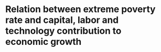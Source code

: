 ```r

```

# Relation between extreme poverty rate and capital, labor and technology contribution to economic growth

```r

```
